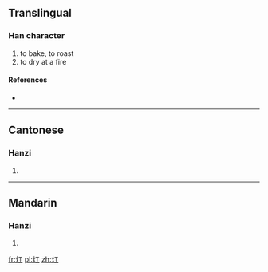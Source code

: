 ==Translingual==

===Han character===
{{Han char|rn=86|rad=火|as=03|sn=7|four=9181<sub>0</sub>|canj=火一 (FM)}}

# to bake, to roast
# to dry at a fire

====References====
* {{Han ref|kx=0666.070|dkj=18867|dj=1075.120|hdz=32189.060|uh=7074|ud=28788|bh=CB5E|bd=52062}}

----

==Cantonese==

===Hanzi===
{{yue-hanzi|jyut=|y=hung4}}

# {{defn|Cantonese|sort=火03}}

----

==Mandarin==

===Hanzi===
{{cmn-hanzi|pin=[[hóng]] ([[hong2]])|wg=hung<sup>2</sup>}}

# {{defn|Mandarin|sort=火03}}

[[fr:灴]]
[[pl:灴]]
[[zh:灴]]